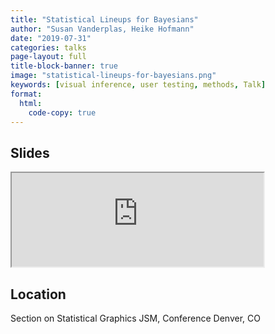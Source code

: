```yaml
---
title: "Statistical Lineups for Bayesians"
author: "Susan Vanderplas, Heike Hofmann"
date: "2019-07-31"
categories: talks
page-layout: full
title-block-banner: true
image: "statistical-lineups-for-bayesians.png"
keywords: [visual inference, user testing, methods, Talk]
format:
  html:
    code-copy: true
---
```

 
## Slides

<iframe src='https://srvanderplas.github.io/Presentation-Archive/JSM2019/#1' height='auto' width='80%'>
                        </iframe>
## Location
Section on Statistical Graphics
JSM, Conference
Denver, CO

